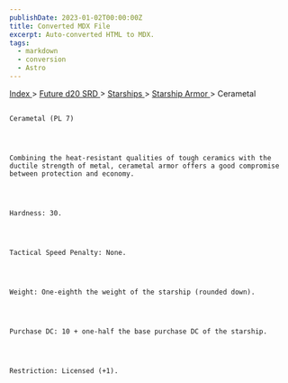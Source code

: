 ```yaml
---
publishDate: 2023-01-02T00:00:00Z
title: Converted MDX File
excerpt: Auto-converted HTML to MDX.
tags:
  - markdown
  - conversion
  - Astro
---
```







[
      Index
     ](-index)
     >
     [
      Future d20 SRD
     ](future-d20-srd-index)
     >
     [
      Starships
     ](future-d20-srd-starships-index)
     >
     [
      Starship Armor
     ](future-d20-srd-starships-starship-armor-index)
     > Cerametal
    




## 
    Cerametal (PL 7)
   



    Combining the heat-resistant qualities of tough ceramics with the ductile strength of metal, cerametal armor offers a good compromise between protection and economy.
   



    Hardness: 30.
   



    Tactical Speed Penalty: None.
   



    Weight: One-eighth the weight of the starship (rounded down).
   



    Purchase DC: 10 + one-half the base purchase DC of the starship.
   



    Restriction: Licensed (+1).
   





